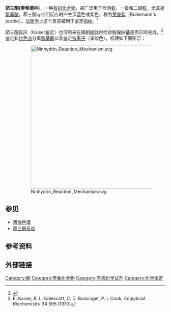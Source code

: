 {{Chembox
| Name = 茚三酮
| ImageFile = Ninhydrin-2D-skeletal.png
| ImageSize = 200px
| ImageName = 茚三酮
| IUPACName = Triketohydrindene hydrate
| Section1 = {{Chembox Identifiers
| CASNo = 485-47-2
| CASNo_Ref = {{cascite|changed|??}}
| CASNo1 = 938-24-9
| CASNo1_Ref = {{cascite|changed|??}}
|  SMILES  = 
 |  PubChem  =  70309
|  SMILES2  =  O=C2c1ccccc1C(=O)C2=O
|  ChemSpiderID  =  63492
  
}}
| Section2 = {{Chembox Properties
| Formula = C<sub>9</sub>H<sub>6</sub>O<sub>4</sub>
| MolarMass = 178.15 
| Density = 0.862 g/cm<sup>3</sup>
| MeltingPt = 250 ℃
| BoilingPt =
 }}
| Section7 = {{Chembox Hazards
| RPhrases = {{R22}}, {{R36}}, {{R37}}, {{R38}}
| SPhrases = {{S26}}, {{S28}}, {{S36}}
 }}
}}

'''茚三酮(寧希德林)'''，一种[[有机化合物|有机化合物]]，被广泛用于检测[[氨|氨]]、一级和二级[[胺|胺]]，尤其是[[氨基酸|氨基酸]]。茚三酮与它们反应时产生深蓝色或紫色，称为[[罗曼紫|罗曼紫]]（Ruhemann's purple）。[[法医学|法医学]]上这个反应被用于鉴定[[指纹|指纹]]。<ref>{{cite web |url=http://www.bergen.org/EST/Year5/fingerprint.htm |title=存档副本 |accessdate=2004-02-13 |deadurl=yes |archiveurl=https://web.archive.org/web/20040213201423/http://www.bergen.org/EST/Year5/fingerprint.htm |archivedate=2004-02-13 }}</ref>

[[茚三酮反应|茚三酮反应]]（Kaiser鉴定）也可用来在[[固相接肽|固相接肽]]时检验脱[[保护基|保护基]]是否已经完成，<ref>E. Kaiser, R. L. Colescott, C. D. Bossinger, P. I. Cook, ''Analytical Biochemistry'' 34 595 (1970)</ref> 鉴定和[[比色法|比色法]]分离[[氨基酸|氨基酸]]以及鉴定[[铵离子|铵离子]]（呈紫色），机理如下图所示：
:[[File:Ninhydrin_Reaction_Mechanism.svg|450px]]

==参见==
* [[薄层色谱|薄层色谱]]
* [[茚三酮反应|茚三酮反应]]

==参考资料==
{{reflist}}

==外部链接==
{{Commonscat}}

{{有机化合物小作品}}

[[Category:酮|Category:酮]]
[[Category:芳香化合物|Category:芳香化合物]]
[[Category:有机化学试剂|Category:有机化学试剂]]
[[Category:化学鉴定|Category:化学鉴定]]